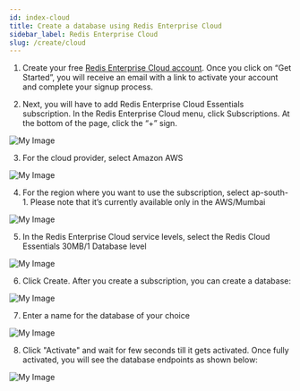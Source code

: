 ```yaml
---
id: index-cloud
title: Create a database using Redis Enterprise Cloud
sidebar_label: Redis Enterprise Cloud
slug: /create/cloud
---
```



1. Create your free [Redis Enterprise Cloud account](https://redislabs.com/try-redis-modules-for-free). Once you click on “Get Started”, you will receive an email with a link to activate your account and complete your signup process.



2.  Next, you will have to add  Redis Enterprise Cloud Essentials subscription. In the Redis Enterprise Cloud menu, click Subscriptions. At the bottom of the page, click the “+” sign.

![My Image](images/subscription.png)




3. For the cloud provider, select Amazon AWS

![My Image](images/aws.png)


4. For the region where you want to use the subscription, select ap-south-1. Please note that it’s currently available only in the AWS/Mumbai 

![My Image](images/region.png)


5. In the Redis Enterprise Cloud service levels, select the Redis Cloud Essentials 30MB/1 Database level

![My Image](images/plan.png)

6. Click Create. After you create a subscription, you can create a database:

![My Image](images/createdatabase.png)

7.  Enter a name for the database of your choice

![My Image](images/choosemodule.png)

8. Click "Activate" and wait for few seconds till it gets activated. Once fully activated, you will see the database endpoints as shown below:

![My Image](images/activate.png)


